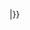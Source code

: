 <includeonly>{{MessageToDeleteAfterScapping|{{</includeonly><includeonly>subst:CURRENTVERSION}}|{{{1|}}}}}</includeonly>
